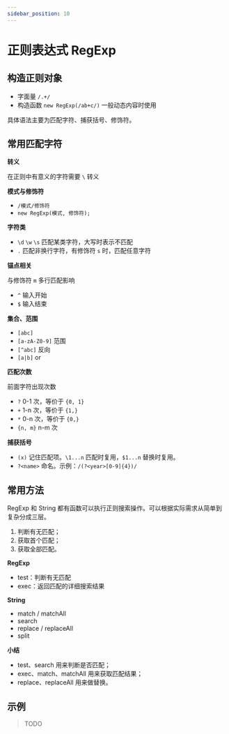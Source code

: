 ```yaml
---
sidebar_position: 10
---
```


# 正则表达式 RegExp

## 构造正则对象

- 字面量 `/.+/`
- 构造函数 `new RegExp(/ab+c/)` 一般动态内容时使用

具体语法主要为匹配字符、捕获括号、修饰符。

## 常用匹配字符

**转义**

在正则中有意义的字符需要 `\` 转义

**模式与修饰符**

- `/模式/修饰符`
- `new RegExp(模式, 修饰符);`

**字符类**

- `\d` `\w` `\s` 匹配某类字符，大写时表示不匹配
- `.` 匹配非换行字符，有修饰符 `s` 时，匹配任意字符

**锚点相关**

与修饰符 `m` 多行匹配影响

- `^` 输入开始
- `$` 输入结束

**集合、范围**

- `[abc]`
- `[a-zA-Z0-9]` 范围
- `[^abc]` 反向
- `[a|b]` or

**匹配次数**

前面字符出现次数

- `?` 0-1 次，等价于 `{0, 1}`
- `+` 1-n 次，等价于 `{1,}`
- `*` 0-n 次，等价于 `{0,}`
- `{n, m}` n-m 次

**捕获括号**

- `(x)` 记住匹配项。`\1...n` 匹配时复用，`$1...n` 替换时复用。
- `?<name>` 命名。示例：`/(?<year>[0-9]{4})/`

## 常用方法

RegExp 和 String 都有函数可以执行正则搜索操作。可以根据实际需求从简单到复杂分成三层。

1. 判断有无匹配；
2. 获取首个匹配；
3. 获取全部匹配。

**RegExp**

- test：判断有无匹配
- exec：返回匹配的详细搜索结果

**String**

- match / matchAll
- search
- replace / replaceAll
- split

**小结**

- test、search 用来判断是否匹配；
- exec、match、matchAll 用来获取匹配结果；
- replace、replaceAll 用来做替换。


## 示例

> TODO
